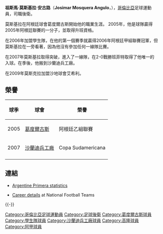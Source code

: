 {{Football player infobox
 | playername = 莫斯基拉
 | image = 
 | fullname = Josimar Mosquera Angulo   
 | height = {{height|m=1.84}}
 | nickname = 
 | dateofbirth =   {{birth date and age|1982|10|12}}         
 | cityofbirth = [[安蒂奧基亞省|安蒂奧基亞省]] 
 | countryofbirth = [[哥倫比亞|哥倫比亞]]
 | currentclub  = [[沙特艾阿里足球會|艾希利]] 
 | clubnumber = TBA
 | position = [[後衛_(足球)|後衛]]
 | youthyears = 
 | youthclubs = 
 | years = 2003-05<br> 2005-06<br> 2006-07<br> 2007-09<br> 2009-
 | clubs = {{tsl|en|Bajo Cauca||巴治}}<br> [[葛度爾古斯|葛度爾古斯]]<br> [[學生隊|學生隊]]<br> [[沙蘭迪兵工廠|沙蘭迪兵工廠]]<br> [[艾希利足球俱樂部_(吉達)|艾希利]] 
 | caps(goals) = 40 (3)<br> 55 (3)<br> 13 (1)<br> 49 (2)
| nationalyears = 2008-
 | nationalteam = [[哥倫比亞國家足球隊|哥倫比亞]]
 | nationalcaps(goals) = {{0}}2 (0)
 | pcupdate =  15:55, 29 August 2009 (UTC)
 | ntupdate = 28 August 2009
}}

'''祖斯馬·莫斯基拉·安古路'''（'''Josimar Mosquera Angulo'''，{{bd|1982年|10月12日|catIDx=Josimar Mosquera Angulo}}），[[哥倫比亞|哥倫比亞]]足球運動員，司職後衛。

莫斯基拉在阿根廷球會葛度爾古斯開始他的職業生涯。 2005年，他是球隊贏得2005年阿根廷聯賽的一分子，並取得升班資格。

在2006年加盟學生隊，在他的第一個賽季就贏得2006年阿根廷甲組聯賽冠軍，但莫斯基拉在一旁看著，因為他沒有參加任何一線隊比賽。

在2007年莫斯基拉取得突破，進入了一線隊，在2-0戰勝班菲特取得了他唯一的入球。在季後，他搬到沙蘭迪兵工廠。

在2009年莫斯克拉加盟沙地球會艾希利。

==榮譽==
{| class="wikitable"
!球季
!球會
!榮譽
|-
|2005||{{flagicon|Argentina}} [[葛度爾古斯安東尼奧托姆巴體育會|葛度爾古斯]]|| 阿根廷乙組聯賽
|-
|2007||{{flagicon|ARG}} [[萨兰迪阿森纳|沙蘭迪兵工廠]] || Copa Sudamericana
|-
|}

==連結==
*{{es}} [https://web.archive.org/web/20120428124011/http://www.futbolxxi.com/Futbolista.aspx?ID=13546&SEOFutbolista=Mosquera+Jossimar Argentine Primera statistics]
*[http://www.national-football-teams.com/v2/player.php?id=27351 Career details] {{Wayback|url=http://www.national-football-teams.com/v2/player.php?id=27351 |date=20120913021800 }} at National Football Teams
{{-}}

{{DEFAULTSORT:Mosquera, Josimar}}
[[Category:哥倫比亞足球運動員|Category:哥倫比亞足球運動員]]
[[Category:足球後衛|Category:足球後衛]]
[[Category:葛度爾古斯球員|Category:葛度爾古斯球員]]
[[Category:學生隊球員|Category:學生隊球員]]
[[Category:沙蘭迪兵工廠球員|Category:沙蘭迪兵工廠球員]]
[[Category:高隆球員|Category:高隆球員]]
[[Category:阿甲球員|Category:阿甲球員]]